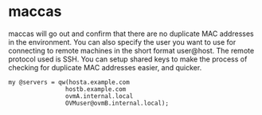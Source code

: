 = maccas =
maccas will go out and confirm that there are no duplicate MAC addresses in the
environment.  You can also specify the user you want to use for connecting to
remote machines in the short format user@host.  The remote protocol used is SSH.
You can setup shared keys to make the process of checking for duplicate MAC
addresses easier, and quicker.

 my @servers = qw(hosta.example.com
                 hostb.example.com
                 ovmA.internal.local
                 OVMuser@ovmB.internal.local);
